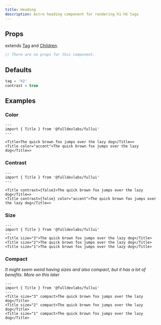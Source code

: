 ```yaml
---
title: Heading
description: Astro heading component for rendering h1-h6 tags
---
```


## Props
extends [Tag](/components/tag) and [Children](/components/children).
```ts
// There are no props for this component.
```

## Defaults
```js
tag = 'h2' 
contrast = true
```

## Examples
### Color
```astro live
---
import { Title } from '@fulldevlabs/fullui'
---

<Title>The quick brown fox jumps over the lazy dog</Title=>   
<Title color="accent">The quick brown fox jumps over the lazy dog</Title=>  
```

### Contrast
```astro live
---
import { Title } from '@fulldevlabs/fullui'
---

<Title contrast={false}>The quick brown fox jumps over the lazy dog</Title=>   
<Title contrast={false} color="accent">The quick brown fox jumps over the lazy dog</Title=>  
```

### Size
```astro live
---
import { Title } from '@fulldevlabs/fullui'
--- 
<Title size="3">The quick brown fox jumps over the lazy dog</Title>   
<Title size="2">The quick brown fox jumps over the lazy dog</Title>  
<Title size="1">The quick brown fox jumps over the lazy dog</Title>   
```

### Compact
*It might seem weird having sizes and also compact, but it has a lot of benefits. More on this later*
```astro live
---
import { Title } from '@fulldevlabs/fullui'
--- 
<Title size="3" compact>The quick brown fox jumps over the lazy dog</Title>   
<Title size="2" compact>The quick brown fox jumps over the lazy dog</Title>  
<Title size="1" compact>The quick brown fox jumps over the lazy dog</Title>   
```
